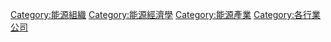 {{Commonscat|Energy companies}}

[[Category:能源組織|Category:能源組織]]
[[Category:能源經濟學|Category:能源經濟學]]
[[Category:能源產業|Category:能源產業]]
[[Category:各行業公司|Category:各行業公司]]